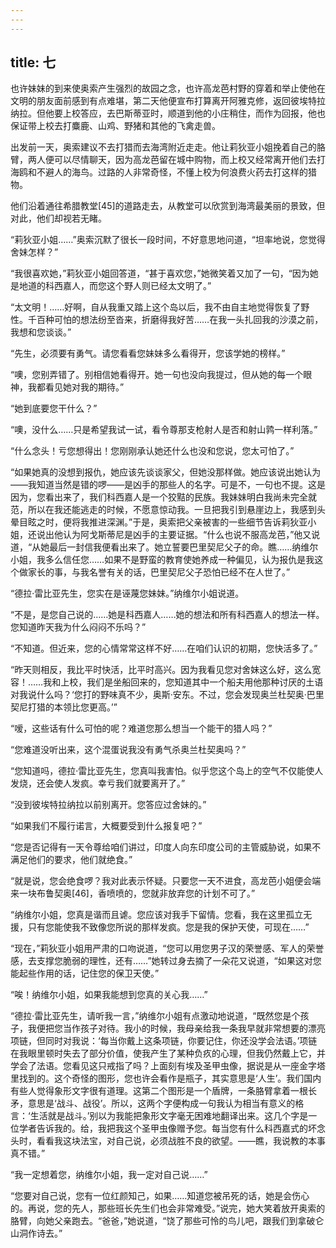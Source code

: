 ```yaml
---
---
---
```

title: 七
---




也许妹妹的到来使奥索产生强烈的故园之念，也许高龙芭村野的穿着和举止使他在文明的朋友面前感到有点难堪，第二天他便宣布打算离开阿雅克修，返回彼埃特拉纳拉。但他要上校答应，去巴斯蒂亚时，顺道到他的小庄稍住，而作为回报，他也保证带上校去打麋鹿、山鸡、野猪和其他的飞禽走兽。

出发前一天，奥索建议不去打猎而去海湾附近走走。他让莉狄亚小姐挽着自己的胳臂，两人便可以尽情聊天，因为高龙芭留在城中购物，而上校又经常离开他们去打海鸥和不避人的海鸟。过路的人非常奇怪，不懂上校为何浪费火药去打这样的猎物。

他们沿着通往希腊教堂[45]的道路走去，从教堂可以欣赏到海湾最美丽的景致，但对此，他们却视若无睹。

“莉狄亚小姐……”奥索沉默了很长一段时间，不好意思地问道，“坦率地说，您觉得舍妹怎样？”

“我很喜欢她，”莉狄亚小姐回答道，“甚于喜欢您，”她微笑着又加了一句，“因为她是地道的科西嘉人，而您这个野人则已经太文明了。”

“太文明！……好啊，自从我重又踏上这个岛以后，我不由自主地觉得恢复了野性。千百种可怕的想法纷至沓来，折磨得我好苦……在我一头扎回我的沙漠之前，我想和您谈谈。”

“先生，必须要有勇气。请您看看您妹妹多么看得开，您该学她的榜样。”

“噢，您别弄错了。别相信她看得开。她一句也没向我提过，但从她的每一个眼神，我都看见她对我的期待。”

“她到底要您干什么？”

“噢，没什么……只是希望我试一试，看令尊那支枪射人是否和射山鹑一样利落。”

“什么念头！亏您想得出！您刚刚承认她还什么也没和您说，您太可怕了。”

“如果她真的没想到报仇，她应该先谈谈家父，但她没那样做。她应该说出她认为——我知道当然是错的啰——是凶手的那些人的名字。可是不，一句也不提。这是因为，您看出来了，我们科西嘉人是一个狡黠的民族。我妹妹明白我尚未完全就范，所以在我还能逃走的时候，不愿意惊动我。一旦把我引到悬崖边上，我感到头晕目眩之时，便将我推进深渊。”于是，奥索把父亲被害的一些细节告诉莉狄亚小姐，还说出他认为阿戈斯蒂尼是凶手的主要证据。“什么也说不服高龙芭，”他又说道，“从她最后一封信我便看出来了。她立誓要巴里契尼父子的命。瞧……纳维尔小姐，我多么信任您……如果不是野蛮的教育使她养成一种偏见，认为报仇是我这个做家长的事，与我名誉有关的话，巴里契尼父子恐怕已经不在人世了。”

“德拉·雷比亚先生，您实在是诬蔑您妹妹。”纳维尔小姐说道。

“不是，是您自己说的……她是科西嘉人……她的想法和所有科西嘉人的想法一样。您知道昨天我为什么闷闷不乐吗？”

“不知道。但近来，您的心情常常这样不好……在咱们认识的初期，您快活多了。”

“昨天则相反，我比平时快活，比平时高兴。因为我看见您对舍妹这么好，这么宽容！……我和上校，我们是坐船回来的，您知道其中一个船夫用他那种讨厌的土语对我说什么吗？‘您打的野味真不少，奥斯·安东。不过，您会发现奥兰杜契奥·巴里契尼打猎的本领比您更高。’”

“嗳，这些话有什么可怕的呢？难道您那么想当一个能干的猎人吗？”

“您难道没听出来，这个混蛋说我没有勇气杀奥兰杜契奥吗？”

“您知道吗，德拉·雷比亚先生，您真叫我害怕。似乎您这个岛上的空气不仅能使人发烧，还会使人发疯。幸亏我们就要离开了。”

“没到彼埃特拉纳拉以前别离开。您答应过舍妹的。”

“如果我们不履行诺言，大概要受到什么报复吧？”

“您是否记得有一天令尊给咱们讲过，印度人向东印度公司的主管威胁说，如果不满足他们的要求，他们就绝食。”

“就是说，您会绝食啰？我对此表示怀疑。只要您一天不进食，高龙芭小姐便会端来一块布鲁契奥[46]，香喷喷的，您就非放弃您的计划不可了。”

“纳维尔小姐，您真是谐而且谑。您应该对我手下留情。您看，我在这里孤立无援，只有您能使我不致像您所说的那样发疯。您是我的保护天使，可现在……”

“现在，”莉狄亚小姐用严肃的口吻说道，“您可以用您男子汉的荣誉感、军人的荣誉感，去支撑您脆弱的理性，还有……”她转过身去摘了一朵花又说道，“如果这对您能起些作用的话，记住您的保卫天使。”

“唉！纳维尔小姐，如果我能想到您真的关心我……”

“德拉·雷比亚先生，请听我一言，”纳维尔小姐有点激动地说道，“既然您是个孩子，我便把您当作孩子对待。我小的时候，我母亲给我一条我早就非常想要的漂亮项链，但同时对我说：‘每当你戴上这条项链，你要记住，你还没学会法语。’项链在我眼里顿时失去了部分价值，使我产生了某种负疚的心理，但我仍然戴上它，并学会了法语。您看见这只戒指了吗？上面刻有埃及圣甲虫像，据说是从一座金字塔里找到的。这个奇怪的图形，您也许会看作是瓶子，其实意思是‘人生’。我们国内有些人觉得象形文字很有道理。这第二个图形是一个盾牌，一条胳臂拿着一根长矛，意思是‘战斗、战役’。所以，这两个字便构成一句我认为相当有意义的格言：‘生活就是战斗。’别以为我能把象形文字毫无困难地翻译出来。这几个字是一位学者告诉我的。给，我把我这个圣甲虫像赠予您。每当您有什么科西嘉式的坏念头时，看看我这块法宝，对自己说，必须战胜不良的欲望。——瞧，我说教的本事真不错。”

“我一定想着您，纳维尔小姐，我一定对自己说……”

“您要对自己说，您有一位红颜知己，如果……知道您被吊死的话，她是会伤心的。再说，您的先人，那些班长先生们也会非常难受。”说完，她大笑着放开奥索的胳臂，向她父亲跑去。“爸爸，”她说道，“饶了那些可怜的鸟儿吧，跟我们到拿破仑山洞作诗去。”